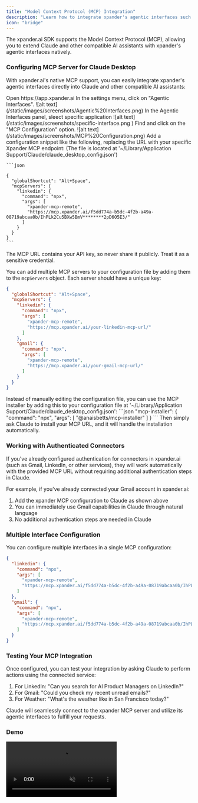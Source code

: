 ```yaml
---
title: "Model Context Protocol (MCP) Integration"
description: "Learn how to integrate xpander's agentic interfaces such as Claude and other AI assistants using MCP"
icon: "bridge"
---
```


The xpander.ai SDK supports the Model Context Protocol (MCP), allowing you to extend Claude and other compatible AI assistants with xpander's agentic interfaces natively.

### Configuring MCP Server for Claude Desktop

With xpander.ai's native MCP support, you can easily integrate xpander's agentic interfaces directly into Claude and other compatible AI assistants:

<Steps>
  <Step title="Access Agentic Interfaces Settings">
    Open https://app.xpander.ai
    In the settings menu, click on "Agentic Interfaces".
    <Frame>
    ![alt text](/static/images/screenshots/Agentic%20Interfaces.png)
    </Frame>
  </Step>
  <Step title="Select a specific interface">
    In the Agentic Interfaces panel, sleect specific application
    <Frame>
    ![alt text](/static/images/screenshots/specific-interface.png )
    </Frame>
  </Step>
  <Step title="Click on MCP Configuration">
    Find and click on the "MCP Configuration" option.
    <Frame>![alt text](/static/images/screenshots/MCP%20Configuration.png)</Frame>
  </Step>
  <Step title="Add the MCP Server to Claude">
    Add a configuration snippet like the following, replacing the URL with your specific Xpander MCP endpoint: (The file is located at '~/Library/Application Support/Claude/claude_desktop_config.json')

    ```json

    {
      "globalShortcut": "Alt+Space",
      "mcpServers": {
        "linkedin": {
          "command": "npx",
          "args": [
            "xpander-mcp-remote",
            "https://mcp.xpander.ai/f5dd774a-b5dc-4f2b-a49a-08719abcaa0b/IhPLk2Cu5BXw5BmV********2pD6O5E3/"
          ]
        }
      }
    }
    ```
  </Step>
</Steps>

<Warning>
  The MCP URL contains your API key, so never share it publicly. Treat it as a sensitive credential.
</Warning>

You can add multiple MCP servers to your configuration file by adding them to the `mcpServers` object. Each server should have a unique key:

```json
{
  "globalShortcut": "Alt+Space",
  "mcpServers": {
    "linkedin": {
      "command": "npx",
      "args": [
        "xpander-mcp-remote",
        "https://mcp.xpander.ai/your-linkedin-mcp-url/"
      ]
    },
    "gmail": {
      "command": "npx",
      "args": [
        "xpander-mcp-remote",
        "https://mcp.xpander.ai/your-gmail-mcp-url/"
      ]
    }
  }
}
```

<Tip>
  Instead of manually editing the configuration file, you can use the MCP installer by adding this to your configuration file at '~/Library/Application Support/Claude/claude_desktop_config.json':
  ```json
  "mcp-installer": {
    "command": "npx",
    "args": [
      "@anaisbetts/mcp-installer"
    ]
  }
  ```
  Then simply ask Claude to install your MCP URL, and it will handle the installation automatically.
</Tip>

### Working with Authenticated Connectors

If you've already configured authentication for connectors in xpander.ai (such as Gmail, LinkedIn, or other services), they will work automatically with the provided MCP URL without requiring additional authentication steps in Claude.

For example, if you've already connected your Gmail account in xpander.ai:

1. Add the xpander MCP configuration to Claude as shown above
2. You can immediately use Gmail capabilities in Claude through natural language
3. No additional authentication steps are needed in Claude

### Multiple Interface Configuration

You can configure multiple interfaces in a single MCP configuration:

```json
{
  "linkedin": {
    "command": "npx",
    "args": [
      "xpander-mcp-remote",
      "https://mcp.xpander.ai/f5dd774a-b5dc-4f2b-a49a-08719abcaa0b/IhPLk2Cu5B****pD6O5E3/"
    ]
  },
  "gmail": {
    "command": "npx",
    "args": [
      "xpander-mcp-remote",
      "https://mcp.xpander.ai/f5dd774a-b5dc-4f2b-a49a-08719abcaa0b/IhPLk2Cu5B********92pD6O5E3/"
    ]
  }
}
```

### Testing Your MCP Integration

Once configured, you can test your integration by asking Claude to perform actions using the connected service:

1. For LinkedIn: "Can you search for AI Product Managers on LinkedIn?"
2. For Gmail: "Could you check my recent unread emails?"
3. For Weather: "What's the weather like in San Francisco today?"

Claude will seamlessly connect to the xpander MCP server and utilize its agentic interfaces to fulfill your requests. 

### Demo

<Frame>
<video
  autoPlay
  muted
  loop
  playsInline
  className="w-full aspect-video"
  src="https://assets.xpanderai.io/vidoes/release-notes/mcp-support.mp4"
></video>
</Frame>